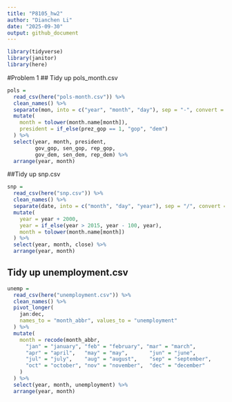 ```yaml
---
title: "P8105_hw2"
author: "Dianchen Li"
date: "2025-09-30"
output: github_document
---
```


```r
library(tidyverse)
library(janitor)
library(here)
```
#Problem 1
## Tidy up pols_month.csv
```r
pols = 
  read_csv(here("pols-month.csv")) %>% 
  clean_names() %>% 
  separate(mon, into = c("year", "month", "day"), sep = "-", convert = TRUE) %>% 
  mutate(
    month = tolower(month.name[month]),
    president = if_else(prez_gop == 1, "gop", "dem")
  ) %>% 
  select(year, month, president,
         gov_gop, sen_gop, rep_gop,
         gov_dem, sen_dem, rep_dem) %>% 
  arrange(year, month)

```

##Tidy up snp.csv
```r
snp = 
  read_csv(here("snp.csv")) %>% 
  clean_names() %>% 
  separate(date, into = c("month", "day", "year"), sep = "/", convert = TRUE) %>% 
  mutate(
    year = year + 2000,
    year = if_else(year > 2015, year - 100, year),
    month = tolower(month.name[month])
  ) %>% 
  select(year, month, close) %>% 
  arrange(year, month)
```
## Tidy up unemployment.csv
```r
unemp = 
  read_csv(here("unemployment.csv")) %>% 
  clean_names() %>% 
  pivot_longer(
    jan:dec, 
    names_to = "month_abbr", values_to = "unemployment"
  ) %>% 
  mutate(
    month = recode(month_abbr,
      "jan" = "january", "feb" = "february", "mar" = "march",
      "apr" = "april",   "may" = "may",       "jun" = "june",
      "jul" = "july",    "aug" = "august",    "sep" = "september",
      "oct" = "october", "nov" = "november",  "dec" = "december"
    )
  ) %>% 
  select(year, month, unemployment) %>% 
  arrange(year, month)

```











